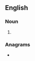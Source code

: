 {{also|abréactions}}

==English==

===Noun===
{{head|en|noun plural form}}

# {{plural of|abreaction|lang=en}}

===Anagrams===
* {{l|en|carbonatise}}